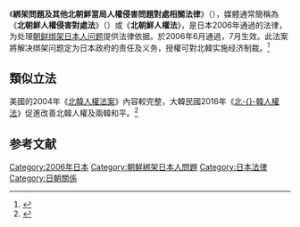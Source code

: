 {{noteTA
|G1=Korea
}}
{{朝鲜民主主义人民共和国人权|expanded=all}}

《'''綁架問題及其他北朝鮮當局人權侵害問題對處相關法律'''》（{{jpn|j=拉致問題その他北朝鮮当局による人権侵害問題への対処に関する法律|kn=らちもんだいそのたきたちょうせんとうきょくによるじんけんしんがいもんだいへのたいしょにかんするほうりつ|rm=Rachimondai sonota Kitachōsen tōkyoku ni yoru jinken shingai mondai e no taisho ni kansuru hōritsu}}），媒體通常簡稱為《'''北朝鮮人權侵害對處法'''》（{{jpn|j=北朝鮮人権侵害対処法|kn=きたちょうせんじんけんしんがいたいしょほ|rm=Kitachōsen jinken shingai taisho-hō}}）或《'''北朝鮮人權法'''》，是日本2006年通過的法律，为处理[[朝鲜绑架日本人问题|朝鲜绑架日本人问题]]提供法律依据。於2006年6月通過，7月生效。此法案將解决绑架问题定为日本政府的责任及义务，授權可對北韓实施经济制裁。<ref>{{cite news|title=日本国会通过北朝鲜人权法|url=http://www.ntdtv.com/xtr/gb/2006/06/18/a45784.html.-%E6%97%A5%E6%9C%AC%E5%9B%BD%E4%BC%9A%E9%80%9A%E8%BF%87%E5%8C%97%E6%9C%9D%E9%B2%9C%E4%BA%BA%E6%9D%83%E6%B3%95.html|agency=[[新唐人電視|新唐人電視]]|date=2006-06-18}}</ref>

==類似立法==
美國的2004年《[[北韓人權法案_(美國)|北韓人權法案]]》內容較完整，大韓民國2016年《[[北韓人權法_(南韓)|北-{}-韓人權法]]》促進改善北韓人權及兩韓和平。<ref name=Liber>{{cite news|author1=張筱笛|title=台聯推動「中國人權法」立法|url=http://news.ltn.com.tw/news/focus/paper/920304|agency=自由時報|date=2015-10-02|accessdate=2016-12-17|archive-date=2015-10-02|archive-url=https://web.archive.org/web/20151002200814/http://news.ltn.com.tw/news/focus/paper/920304|dead-url=no}}</ref>

==参考文献==
{{Reflist|2}}

{{朝鮮綁架日本人問題}}

[[Category:2006年日本|Category:2006年日本]]
[[Category:朝鮮綁架日本人問題|Category:朝鮮綁架日本人問題]]
[[Category:日本法律|Category:日本法律]]
[[Category:日朝關係|Category:日朝關係]]